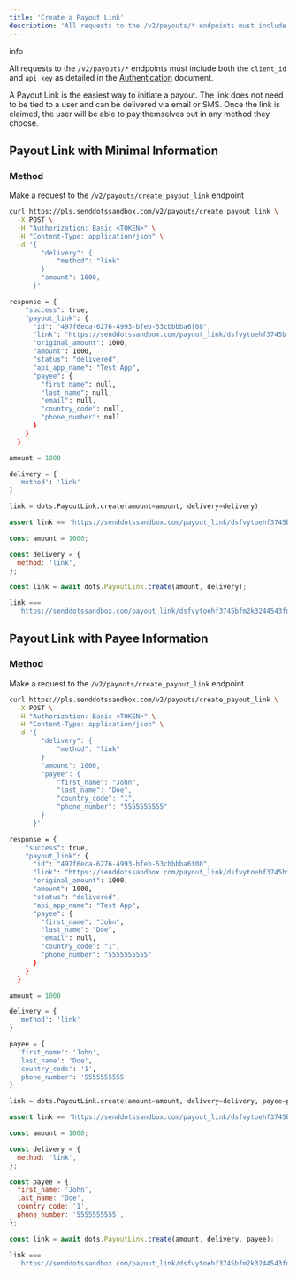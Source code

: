 ```yaml
---
title: 'Create a Payout Link'
description: 'All requests to the /v2/payouts/* endpoints must include both the clientid and apikey as detailed in the Authentication document.'
---
```


info

All requests to the `/v2/payouts/*` endpoints must include both the `client_id` and `api_key` as detailed in the [Authentication](/docs/quickstart/authentication) document.

A Payout Link is the easiest way to initiate a payout. The link does not need to be tied to a user and can be delivered via email or SMS. Once the link is claimed, the user will be able to pay themselves out in any method they choose.

## Payout Link with Minimal Information

### Method

Make a request to the `/v2/payouts/create_payout_link` endpoint

<CodeGroup>

```bash cURL
curl https://pls.senddotssandbox.com/v2/payouts/create_payout_link \
  -X POST \
  -H "Authorization: Basic <TOKEN>" \
  -H "Content-Type: application/json" \
  -d '{
        "delivery": {
            "method": "link"
        }
        "amount": 1000,
      }'

response = {
    "success": true,
    "payout_link": {
      "id": "497f6eca-6276-4993-bfeb-53cbbbba6f08",
      "link": "https://senddotssandbox.com/payout_link/dsfvytoehf3745bfm2k3244543fdf",
      "original_amount": 1000,
      "amount": 1000,
      "status": "delivered",
      "api_app_name": "Test App",
      "payee": {
        "first_name": null,
        "last_name": null,
        "email": null,
        "country_code": null,
        "phone_number": null
      }
    }
  }

```

```python Python
amount = 1000

delivery = {
  'method': 'link'
}

link = dots.PayoutLink.create(amount=amount, delivery=delivery)

assert link == 'https://senddotssandbox.com/payout_link/dsfvytoehf3745bfm2k3244543fdf'
```

```javascript NodeJS
const amount = 1000;

const delivery = {
  method: 'link',
};

const link = await dots.PayoutLink.create(amount, delivery);

link ===
  'https://senddotssandbox.com/payout_link/dsfvytoehf3745bfm2k3244543fdf';
```

</CodeGroup>

## Payout Link with Payee Information

### Method

Make a request to the `/v2/payouts/create_payout_link` endpoint

<CodeGroup>

```bash cURL
curl https://pls.senddotssandbox.com/v2/payouts/create_payout_link \
  -X POST \
  -H "Authorization: Basic <TOKEN>" \
  -H "Content-Type: application/json" \
  -d '{
        "delivery": {
            "method": "link"
        }
        "amount": 1000,
        "payee": {
            "first_name": "John",
            "last_name": "Doe",
            "country_code": "1",
            "phone_number": "5555555555"
        }
      }'

response = {
    "success": true,
    "payout_link": {
      "id": "497f6eca-6276-4993-bfeb-53cbbbba6f08",
      "link": "https://senddotssandbox.com/payout_link/dsfvytoehf3745bfm2k3244543fdf",
      "original_amount": 1000,
      "amount": 1000,
      "status": "delivered",
      "api_app_name": "Test App",
      "payee": {
        "first_name": "John",
        "last_name": "Doe",
        "email": null,
        "country_code": "1",
        "phone_number": "5555555555"
      }
    }
  }
```

```python Python
amount = 1000

delivery = {
  'method': 'link'
}

payee = {
  'first_name': 'John',
  'last_name': 'Doe',
  'country_code': '1',
  'phone_number': '5555555555'
}

link = dots.PayoutLink.create(amount=amount, delivery=delivery, payee=payee)

assert link == 'https://senddotssandbox.com/payout_link/dsfvytoehf3745bfm2k3244543fdf'
```

```javascript NodeJS
const amount = 1000;

const delivery = {
  method: 'link',
};

const payee = {
  first_name: 'John',
  last_name: 'Doe',
  country_code: '1',
  phone_number: '5555555555',
};

const link = await dots.PayoutLink.create(amount, delivery, payee);

link ===
  'https://senddotssandbox.com/payout_link/dsfvytoehf3745bfm2k3244543fdf';
```

</CodeGroup>
